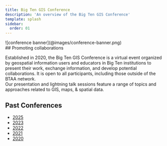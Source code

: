 ```yaml
---
title: Big Ten GIS Conference
description: 'An overview of the Big Ten GIS Conference'
template: splash
sidebar:
  order: 01
---
```


<TwoThirdsRLayout>
<div slot='right'>
![conference banner](@images/conference-banner.png)
</div>

<div slot='left'>
## Promoting collaborations

Established in 2020, the Big Ten GIS Conference is a virtual event organized by geospatial information users and educators in Big Ten institutions to present their work, exchange information, and develop potential collaborations. It is open to all participants, including those outside of the BTAA network. 
<br />
Our presentation and lightning talk sessions feature a range of topics and approaches related to GIS, maps, & spatial data.

</div>
</TwoThirdsRLayout>

<LinkCard
  title="Map Gallery"
  href="../conference/map-gallery/"
  description="Visit the conference map gallery featuring dozens of interactive maps & cartographic works."
/>

## Past Conferences

- [2025](2025/)
- [2023](2023/)
- [2022](2022/)
- [2021](2021/)
- [2020](2020/)
